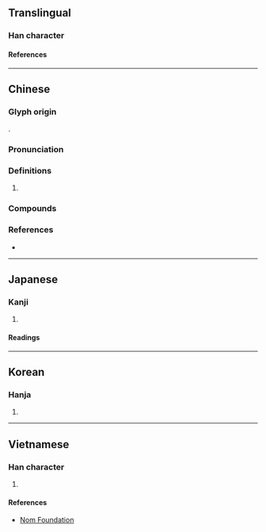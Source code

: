 {{also|嵘}}
{{character info}}
==Translingual==

===Han character===
{{Han char|rn=46|rad=山|as=14|sn=17|four=29794|canj=UFFD|ids=⿰山榮}}

====References====
{{Han ref|kx=0321.120|dkj=08548|dj=0621.210|hdz=10803.100|uh=5DB8}}

----

==Chinese==
{{zh-forms|s=嵘|alt=峵,巆,嵤,𡵓}}

===Glyph origin===
{{Han etym}}
{{Han compound|山|榮|ls=psc|c1=s|c2=p}}.

===Pronunciation===
{{zh-pron
|m=róng,hóng
|c=wing4,wang4,jing4
|mc=y
|oc=y
|cat=
}}

===Definitions===
{{zh-hanzi}}

# {{zh-used|崢嶸}}

===Compounds===
{{zh-der|崢嶸歲月|嶸嶸|崢嶸|歲月崢嶸|頭角崢嶸}}

===References===
* {{R:yue:mfccd}}

----

==Japanese==

===Kanji===
{{ja-kanji|grade=|rs=山14}}

# {{rfdef|ja|sort=山14}}

====Readings====
{{ja-readings
|on=こう, おう, えい, よう
|kun=けわしい
}}

----

==Korean==

===Hanja===
{{ko-hanja|영}}

# {{rfdef|ko|sort=山14}}

----

==Vietnamese==

===Han character===
{{vi-readings|rs=山14|reading=vanh}}

# {{rfdef|vi|sort=山14}}

====References====
* [http://nomfoundation.org/common/nom_details.php?codepoint=5db8 Nom Foundation]